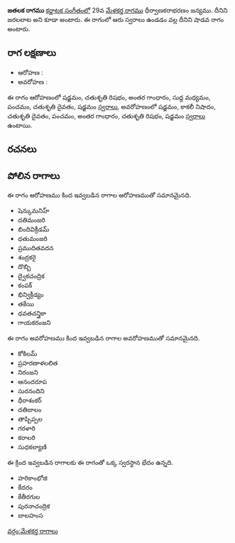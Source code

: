 {{Infobox ragam
	| name          	= జతలక
	| synonym	    	= జరలలాట
	| mela          	= 
	| chakra        	= 
	| janaka        	= 
	| type          	= శాడవ
	| arohanam      	= {{svaraC|S|R2|G3|M1|P|D2|S'}} 
	| avarohanam    	= {{svaraC|S'|N3|D2|P|G3|R2|S}}
	| jeeva         	=
	| chhaya        	=
	| nyasa         	=
	| vishesha      	= 
	| equivalent  		= 
}}
{{కర్ణాటక సంగీత రాగాలు}}
'''జతలక రాగము''' [[కర్ణాటక సంగీతం]]లో 29వ [[మేళకర్త రాగము]] ధీర్వాణకరాభరణం జన్యము. దీనిని జరలలాట అని కూడా అంటారు. ఈ రాగంలో ఆరు స్వరాలు ఉండడం వల్ల దీనిని షాడవ రాగం అంటారు.


==రాగ లక్షణాలు==


* ఆరోహణ : {{svaraC|S|R2|G3|M1|P|D2|S'}} 
* అవరోహణ : {{svaraC|S'|N3|D2|P|G3|R2|S}}

ఈ రాగం ఆరోహణంలో షడ్జమం, చతుశృతి రిషభం, అంతర గాంధారం, సుద్ద మధ్యమం, పంచమం, చతుశృతి దైవతం, షడ్జమం [[స్వరాలు]], అవరోహణంలో షడ్జమం, కాకలీ నిషాదం, చతుశృతి దైవతం, పంచమం, అంతర గాంధారం, చతుశృతి రిషభం, షడ్జమం [[స్వరాలు]] ఉంటాయి.

==రచనలు==



==పోలిన రాగాలు==
ఈ రాగం ఆరోహణము కింద ఇవ్వబడిన రాగాల ఆరోహణముతో సమానమైనది.
* షెన్కుమనిహ్
* దతిమంజరి
* బిందివిక్రీడమ్
* ధతుమంజరి
* ప్రముదితవదన
* శంద్రకరై
* దొబ్బి
* ద్వైకచంద్రిక
* కంపక్
* భిన్విక్రీడ్యం
* తకేయి
* ధవతచన్త్రికా
* గాయకరంజని

ఈ రాగం అవరోహణము కింద ఇవ్వబడిన రాగాల అవరోహణముతో సమానమైనది.
* కోకిలమ్
* ప్రహరణాళలలిత
* నిరంజని
* ఆనందరూప
* సురనందిని
* ధీరాశంకర్
* దతిబాలం
* తాష్పిప్పల
* గరళారి
* కరాలరి
* సుధకల్యాణి

ఈ క్రింద ఇవ్వబడిన రాగాలకు ఈ రాగంతో ఒక్క స్వరస్థాన భేదం ఉన్నది.
* హరికాంభోజి
* కేదరం
* కేతీరగుల
* పురనాచంద్రిక
* బాలహంస



[[వర్గం:మేళకర్త రాగాలు]]